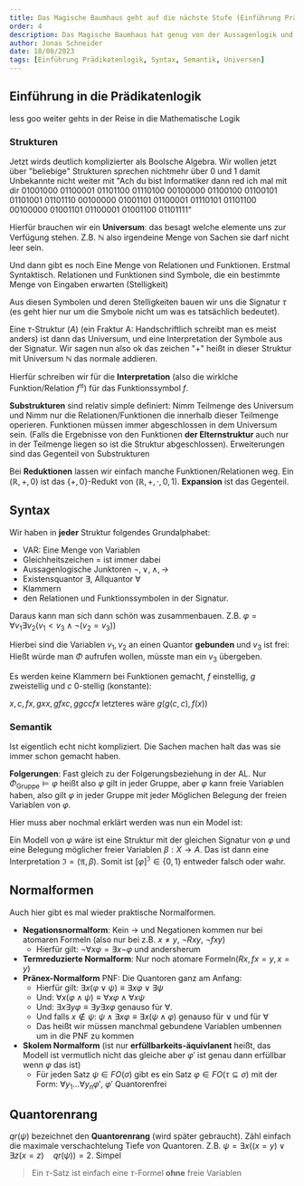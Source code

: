 ```yaml
---
title: Das Magische Baumhaus geht auf die nächste Stufe (Einführung Prädikatenlogik)
order: 4
description: Das Magische Baumhaus hat genug von der Aussagenlogik und braucht eine neue Herausforderung first order Logic...
author: Jonas Schneider
date: 18/08/2023
tags: [Einführung Prädikatenlogik, Syntax, Semantik, Universen]
---
```


## Einführung in die Prädikatenlogik

less goo weiter gehts in der Reise in die Mathematische Logik

### Strukturen

Jetzt wirds deutlich komplizierter als Boolsche Algebra. Wir wollen jetzt über
"beliebige" Strukturen sprechen nichtmehr über 0 und 1 damit Unbekannte nicht
weiter mit "Ach du bist Informatiker dann red ich mal mit dir 01001000 01100001
01101100 01110100 00100000 01100100 01100101 01101001 01101110 00100000
01001101 01100001 01110101 01101100 00100000 01001101 01100001 01001100
01101111"

Hierfür brauchen wir ein **Universum**: das besagt welche elemente uns zur
Verfügung stehen. Z.B. $\mathbb{N}$ also irgendeine Menge von Sachen sie darf
nicht leer sein.

Und dann gibt es noch Eine Menge von Relationen und Funktionen.
Erstmal Syntaktisch. Relationen und Funktionen sind Symbole, die ein bestimmte
Menge von Eingaben erwarten (Stelligkeit)

Aus diesen Symbolen und deren Stelligkeiten bauen wir uns die Signatur $\tau$ (es geht hier nur um die Smybole
nicht um was es tatsächlich bedeutet).

Eine $\tau$-Struktur $\mathfrak(A)$ (ein Fraktur A: Handschriftlich schreibt
man es meist anders) ist dann das Universum, und eine Interpretation der
Symbole aus der Signatur. Wir sagen nun also ok das zeichen "+" heißt in dieser
Struktur mit Universum $\mathbb{N}$ das normale addieren.

Hierfür schreiben wir für die **Interpretation** (also die wirklche
Funktion/Relation $f^{\mathfrak{A}}$) für das Funktionssymbol $f$.

**Substrukturen** sind relativ simple definiert: Nimm Teilmenge des Universum und
Nimm nur die Relationen/Funktionen die innerhalb dieser Teilmenge operieren.
Funktionen müssen immer abgeschlossen in dem Universum sein.
(Falls die Ergebnisse von den Funktionen **der Elternstruktur** auch nur in der Teilmenge liegen so
ist die Struktur abgeschlossen). Erweiterungen sind das Gegenteil von Substrukturen

Bei **Reduktionen** lassen wir einfach manche Funktionen/Relationen weg.
Ein $(\mathbb{R}, +, 0)$ ist das $\{+, 0\}$-Redukt von $(\mathbb{R}, +, \cdot,
 0, 1)$. **Expansion** ist das Gegenteil.

## Syntax

Wir haben in **jeder** Struktur folgendes Grundalphabet:

- VAR: Eine Menge von Variablen
- Gleichheitszeichen $=$ ist immer dabei
- Aussagenlogische Junktoren $\lnot, \lor, \land, \to$
- Existensquantor $\exists$, Allquantor $\forall$
- Klammern
- den Relationen und Funktionssymbolen in der Signatur.

Daraus kann man sich dann schön was zusammenbauen. Z.B. $\varphi = \forall v_1 \exists v_2 (v_1 < v_3 \land \lnot(v_2 = v_3))$

Hierbei sind die Variablen $v_1, v_2$ an einen Quantor **gebunden** und
$v_3$ ist frei: Hießt würde man $\Phi$ aufrufen wollen, müsste man ein $v_3$
übergeben.

Es werden keine Klammern bei Funktionen gemacht, $f$ einstellig, $g$ zweistellig
und $c$ 0-stellig (konstante):

$x, c, fx, gxx, gfxc, ggccfx$ letzteres wäre $g(g(c,c), f(x))$

### Semantik

Ist eigentlich echt nicht kompliziert. Die Sachen machen halt das was sie immer
schon gemacht haben.

**Folgerungen**: Fast gleich zu der Folgerungsbeziehung in der AL.
Nur $\Phi_{\text{Gruppe}} \models \varphi$ heißt also $\varphi$ gilt in jeder Gruppe, aber
$\varphi$ kann freie Variablen haben, also gilt $\varphi$ in jeder Gruppe mit jeder
Möglichen Belegung der freien Variablen von $\varphi$.

Hier muss aber nochmal erklärt werden was nun ein Model ist:

Ein Modell von $\varphi$ wäre ist eine Struktur mit der gleichen Signatur von $\varphi$
und eine Belegung möglicher freier Variablen $\beta: X \to A$. Das ist dann eine
Interpretation $\mathfrak{I}=(\mathfrak{A}, \beta)$. Somit ist
$[\varphi]^\mathfrak{I} \in \{0,1\}$ entweder falsch oder wahr.

## Normalformen

Auch hier gibt es mal wieder praktische Normalformen.

- **Negationsnormalform**: Kein $\to$ und Negationen kommen nur bei atomaren Formeln
  (also nur bei z.B. $x\neq y$, $\lnot Rxy$, $\lnot fxy$)
  - Hierfür gilt: $\lnot \forall x \varphi = \exists x \lnot \varphi$ und andersherum
- **Termreduzierte Normalform**: Nur noch atomare Formeln($Rx, fx=y, x=y$)
- **Pränex-Normalform** PNF: Die Quantoren ganz am Anfang:
  - Hierfür gilt: $\exists x(\varphi \lor \psi) \equiv \exists x \varphi \lor \exists \psi$
  - Und: $\forall x(\varphi \land \psi) \equiv \forall x \varphi \land \forall x \psi$
  - Und: $\exists x \exists y \varphi \equiv \exists y \exists x \varphi$ genauso für
    $\forall$.
  - Und falls $x \notin \psi$: $\psi \land \exists x \varphi \equiv 
    \exists x (\psi \land \varphi)$ genauso für $\lor$ und für $\forall$
  - Das heißt wir müssen manchmal gebundene Variablen umbennen um in die PNF zu kommen
- **Skolem Normalform** (ist nur **erfüllbarkeits-äquivlanent** heißt, das Modell
  ist vermutlich nicht das gleiche aber $\varphi'$ ist genau dann erfüllbar wenn $\varphi$ das ist)
  - Für jeden Satz $\psi \in FO(\sigma)$ gibt es ein Satz
    $\varphi \in FO(\tau \subseteq \sigma)$ mit der Form: $\forall y_1 ... \forall y_n \varphi'$, $\varphi'$ Quantorenfrei

## Quantorenrang

$qr(\psi)$ bezeichnet den **Quantorenrang** (wird später gebraucht). Zähl einfach die maximale verschachtelung Tiefe von Quantoren.
Z.B. $\psi = \exists x ((x = y) \lor \exists z (x = z) \quad qr(\psi)) = 2$. Simpel

> Ein $\tau$-Satz ist einfach eine $\tau$-Formel **ohne** freie Variablen
